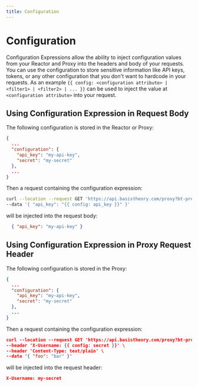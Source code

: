 ```yaml
---
title: Configuration
---
```



# Configuration

Configuration Expressions allow the ability to inject configuration values from your Reactor and Proxy into the headers and body of your requests. You can use the configuration to store sensitive information like API keys, tokens, or any other configuration that you don't want to hardcode in your requests. As an example `{{ config: <configuration attribute> | <filter1> | <filter2> | ... }}` can be used to inject the value at `<configuration attribute>` into your request.

## Using Configuration Expression in Request Body

The following configuration is stored in the Reactor or Proxy:

```json showLineNumbers
{
  ...
  "configuration": {
    "api_key": "my-api-key",
    "secret": "my-secret"
  },
  ...
}
```

Then a request containing the configuration expression:

```bash showLineNumbers
curl --location --request GET 'https://api.basistheory.com/proxy?bt-proxy-key=<proxy_key>' \
--data '{ "api_key": "{{ config: api_key }}" }'
```

will be injected into the request body:

```json showLineNumbers
  { "api_key": "my-api-key" }
```

## Using Configuration Expression in Proxy Request Header

The following configuration is stored in the Proxy:

```json showLineNumbers
{
  ...
  "configuration": {
    "api_key": "my-api-key",
    "secret": "my-secret"
  },
  ...
}
```

Then a request containing the configuration expression:

```json showLineNumbers
curl --location --request GET 'https://api.basistheory.com/proxy?bt-proxy-key=<proxy_key>' \
--header 'X-Username: {{ config: secret }}' \
--header 'Content-Type: text/plain' \
--data '{ "foo": "bar" }'
```

will be injected into the request header:

```json showLineNumbers
X-Username: my-secret
```
